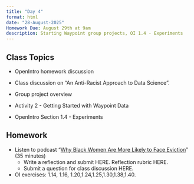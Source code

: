 ```yaml
---
title: "Day 4"
format: html
date: "28-August-2025"
Homework Due: August 29th at 9am
description: Starting Waypoint group projects, OI 1.4 - Experiments
---
```


## Class Topics

- OpenIntro homework discussion

- Class discussion on "An Anti-Racist Approach to Data Science". 

- Group project overview

- Activity 2 - Getting Started with Waypoint Data

- OpenIntro Section 1.4 - Experiments


## Homework 

- Listen to podcast “[Why Black Women Are More Likely to Face Eviction](https://www.kqed.org/news/11905386/why-black-women-are-more-likely-to-face-eviction)” (35 minutes)
  - Write a reflection and submit HERE. Reflection rubric HERE. 
  - Submit a question for class discussion HERE.
  
- OI exercises: 1.14, 1.16, 1.20,1.24,1.25,1.30,1.38,1.40.